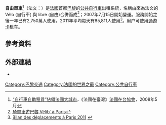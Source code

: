 {{Infobox Public transit
|name    = 自由单车
|image   = Vélib-Métropole-Logo.png
|imagesize = 
|image2 = 
|imagesize2 = 
|caption = 
|locale  = {{FRA}} [[巴黎|75]]、[[上塞纳省|92]]、[[塞纳-圣但尼省|93]]、[[马恩河谷省|94省]]
|transit_type = [[公共自行车|公共自行车]]
|began_operation = 2007年7月
|ended_operation = 
|system_length = 
|lines = 
|vehicles = 
|stations = 1,400
|ridership =  
|track_gauge =
|reporting marks = 
|operator = Smovengo
|owner = 
|website = https://www.velib-metropole.fr/
|callcentre = 
}}

'''自由單車'''<ref>[https://www.france-taipei.org/自行車自助租賃 “自行車自助租賃”佔領法國大城市]{{Dead link|date=2020年1月 |bot=InternetArchiveBot |fix-attempted=yes }}，《法國在臺灣》[[法國在台協會|法國在台協會]]，2008年5月</ref>（法文：'''{{lang|fr|Vélib}}'''）是[[法國|法國]]首都[[巴黎|巴黎]]的[[公共自行車|公共自行車]]出租系統，名稱由來為法文的 Vélo (自行車) 與 libre (自由)合併而成<ref>[http://eyewedding.pixnet.net/blog/post/241370156-【巴黎】騎單車遊巴黎-vélib’-à-paris 騎單車遊巴黎 Vélib’ à Paris]</ref>；2007年7月15日開始營運。服務開始之後一年已有2,750萬人使用，2011年平均每天有85,811人使用<ref>[http://www.paris.fr/viewmultimediadocument?multimediadocument-id=124205 Bilan des déplacements à Paris 2011] {{webarchive|url=https://web.archive.org/web/20150924124336/http://www.paris.fr/viewmultimediadocument?multimediadocument-id=124205 |date=2015-09-24 }}</ref>。{{fact|是目前世界上規模最大的自行車出租服務。}}用户可使用[[通游卡|通游卡]]租车。

==參考資料==
{{reflist}}

==外部連結==
{{commons category}}
* {{official website|https://www.velib-metropole.fr/}}

{{公共自行车}}
{{Authority control}}
[[Category:巴黎交通|Category:巴黎交通]]
[[Category:法國的世界之最|Category:法國的世界之最]]
[[Category:公共自行車|Category:公共自行車]]